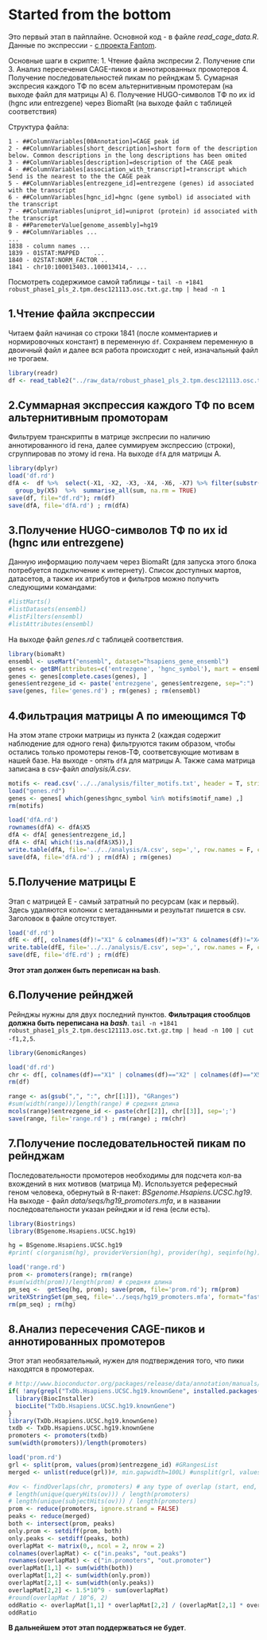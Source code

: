 # Started from the bottom
Это первый этап в пайплайне.
Основной код - в файле *read_cage_data.R*.
Данные по экспрессии - [с проeкта Fantom](http://fantom.gsc.riken.jp/5/datafiles/phase2.0/extra/CAGE_peaks/hg19.cage_peak_phase1and2combined_tpm_ann.osc.txt.gz).


Основные шаги в скрипте: 
1. Чтение файла экспресии
2. Получение спи
3. Анализ пересечения CAGE-пиков и аннотированных промотеров
4. Получение последовательностей пикам по рейнджам
5. Сумарная экспресия каждого ТФ по всем альтернитивным промотерам (на выходе файл для матрицы А)
6. Получение HUGO-символов ТФ по их id (hgnc или entrezgene) через BiomaRt (на выходе файл с таблицей соответствия)

Структура файла:
```
1 - ##ColumnVariables[00Annotation]=CAGE peak id
2 - ##ColumnVariables[short_description]=short form of the description below. Common descriptions in the long descriptions has been omited
3 - ##ColumnVariables[description]=description of the CAGE peak
4 - ##ColumnVariables[association_with_transcript]=transcript which 5end is the nearest to the the CAGE peak
5 - ##ColumnVariables[entrezgene_id]=entrezgene (genes) id associated with the transcript
6 - ##ColumnVariables[hgnc_id]=hgnc (gene symbol) id associated with the transcript
7 - ##ColumnVariables[uniprot_id]=uniprot (protein) id associated with the transcript
8 - ##ParemeterValue[genome_assembly]=hg19
9 - ##ColumnVariables ...
...
1838 - column names ...
1839 - 01STAT:MAPPED	...
1840 - 02STAT:NORM_FACTOR ..
1841 - chr10:100013403..100013414,- ...
```
 
Посмотреть содержимое самой таблицы - `tail -n +1841 robust_phase1_pls_2.tpm.desc121113.osc.txt.gz.tmp | head -n 1` 

## 1.Чтение файла экспрессии
Читаем файл начиная со строки 1841 (после комментариев и нормировочных констант) в переменную `df`. 
Сохраняем переменную в двоичный файл и далее вся работа происходит с ней, изначальный файл не трогаем.
```r
library(readr)
df <- read_table2("../raw_data/robust_phase1_pls_2.tpm.desc121113.osc.txt.gz.tmp", col_names = FALSE, skip=1840)
```

## 2.Суммарная экспрессия каждого ТФ по всем альтернитивным промоторам
Фильтруем транскрипты в матрице экспресии по наличию аннотированного id гена, далее суммируем экспрессию (строки), 
сгруппировав по этому id гена. 
На выходе `dfA` для матрицы А.
```r
library(dplyr)
load('df.rd')
dfA <-  df %>%  select(-X1, -X2, -X3, -X4, -X6, -X7) %>% filter(substr(X5,1,11) =="entrezgene:") %>%
  group_by(X5)  %>%  summarise_all(sum, na.rm = TRUE)
save(df, file="df.rd"); rm(df)
save(dfA, file='dfA.rd') ; rm(dfA)
```

## 3.Получение HUGO-символов ТФ по их id (hgnc или entrezgene)
Данную информацию получаем через BiomaRt (для запуска этого блока потребуется подключение к интернету).
Список доступных мартов, датасетов, а также их атрибутов и фильтров можно получить следующими командами:
```r
#listMarts()
#listDatasets(ensembl)
#listFilters(ensembl)
#listAttributes(ensembl)
```
На выходе файл _genes.rd_ с таблицей соответствия.
```r
library(biomaRt)
ensembl <- useMart("ensembl", dataset="hsapiens_gene_ensembl")
genes <- getBM(attributes=c('entrezgene', 'hgnc_symbol'), mart = ensembl)
genes <- genes[complete.cases(genes), ]
genes$entrezgene_id <- paste('entrezgene', genes$entrezgene, sep=":")
save(genes, file='genes.rd') ; rm(genes) ; rm(ensembl)
```

## 4.Фильтрация матрицы А по имеющимся ТФ
На этом этапе строки матрицы из пункта 2 (каждая содержит наблюдение для одного гена) фильтруются таким образом,
чтобы остались только промотеры генов-ТФ, соответсвующие мотивам в нашей базе. 
На выходе - опять `dfA` для матрицы А. Также сама матрица записана в csv-файл _analysis/A.csv_.
```r
motifs <- read.csv('../../analysis/filter_motifs.txt', header = T, stringsAsFactors = F)
load("genes.rd") 
genes <- genes[ which(genes$hgnc_symbol %in% motifs$motif_name) ,]
rm(motifs)

load('dfA.rd')
rownames(dfA) <- dfA$X5
dfA <- dfA[ genes$entrezgene_id,]
dfA <- dfA[ which(!is.na(dfA$X5)),]
write.table(dfA, file='../../analysis/A.csv', sep=',', row.names = F, col.names = F)
save(dfA, file='dfA.rd') ; rm(dfA) ; rm(genes)
```

## 5.Получение матрицы E
Этап с матрицей E - самый затратный по ресурсам (как и первый).
Здесь удаляются колонки с метаданными и результат пишется в csv. Заголовок в файле отсутствует.
```r
load('df.rd')
dfE <- df[, colnames(df)!="X1" & colnames(df)!="X3" & colnames(df)!="X4" & colnames(df)!="X5" & colnames(df)!="X6"& colnames(df)!="X7"]
write.table(dfE, file='../../analysis/E.csv', sep=',', row.names = F, col.names = F)
save(dfE, file='dfE.rd') ; rm(dfE)
```
**Этот этап должен быть переписан на bash**.

## 6.Получение рейнджей
Рейнджы нужны для двух последний пунктов. **Фильтрация стооблцов должна быть переписана на _bash_**.
`tail -n +1841 robust_phase1_pls_2.tpm.desc121113.osc.txt.gz.tmp | head -n 100 | cut -f1,2,5`.
```r
library(GenomicRanges)

load('df.rd')
chr <- df[, colnames(df)=="X1" | colnames(df)=="X2" | colnames(df)=="X5"] #%>% filter(substr(X5,1,11) =="entrezgene:")
rm(df)

range <- as(gsub(",", ":", chr[[1]]), "GRanges")
#sum(width(range))/length(range) # средняя длина
mcols(range)$entrezgene_id <- paste(chr[[2]], chr[[3]], sep=';')
save(range, file='range.rd') ; rm(range) ; rm(chr)
```

## 7.Получение последовательностей пикам по рейнджам
Последовательности промотеров необходимы для подсчета кол-ва вхождений в них мотивов (матрица M).
Используется рефересный геном человека, обернутый в R-пакет: _BSgenome.Hsapiens.UCSC.hg19_.
На выходе - файл *data/seqs/hg19_promoters.mfa*, и в названии последовательности указан рейнджи и id гена (если есть).
```r
library(Biostrings)
library(BSgenome.Hsapiens.UCSC.hg19)

hg = BSgenome.Hsapiens.UCSC.hg19
#print( c(organism(hg), providerVersion(hg), provider(hg), seqinfo(hg)) )

load('range.rd')
prom <- promoters(range); rm(range)
#sum(width(prom))/length(prom) # средняя длина
pm_seq <-  getSeq(hg, prom); save(prom, file='prom.rd'); rm(prom)
writeXStringSet(pm_seq, file='../seqs/hg19_promoters.mfa', format="fasta")
rm(pm_seq) ; rm(hg)
```

## 8.Анализ пересечения CAGE-пиков и аннотированных промотеров
Этот этап необязательный, нужен для подтверждения того, что пики находятся в промотерах.
```r
# http://www.bioconductor.org/packages/release/data/annotation/manuals/BSgenome.Hsapiens.UCSC.hg19/man/BSgenome.Hsapiens.UCSC.hg19.pdf
if( !any(grepl("TxDb.Hsapiens.UCSC.hg19.knownGene", installed.packages())) ) {
  library(BiocInstaller)
  biocLite("TxDb.Hsapiens.UCSC.hg19.knownGene")
}
library(TxDb.Hsapiens.UCSC.hg19.knownGene)
txdb <- TxDb.Hsapiens.UCSC.hg19.knownGene
promoters <- promoters(txdb)
sum(width(promoters))/length(promoters)

load('prom.rd')
grl <- split(prom, values(prom)$entrezgene_id) #GRangesList
merged <- unlist(reduce(grl))#, min.gapwidth=100L) #unsplit(grl, values(range)$entrezgene_id)

#ov <- findOverlaps(chr, promoters) # any type of overlap (start, end, within, equal)
# length(unique(queryHits(ov))) / length(promoters)
# length(unique(subjectHits(ov))) / length(promoters)
prom <- reduce(promoters, ignore.strand = FALSE)
peaks <- reduce(merged)
both <- intersect(prom, peaks)
only.prom <- setdiff(prom, both)
only.peaks <- setdiff(peaks, both)
overlapMat <- matrix(0,, ncol = 2, nrow = 2)
colnames(overlapMat) <- c("in.peaks", "out.peaks")
rownames(overlapMat) <- c("in.promoters", "out.promoter")
overlapMat[1,1] <- sum(width(both))
overlapMat[1,2] <- sum(width(only.prom))
overlapMat[2,1] <- sum(width(only.peaks))
overlapMat[2,2] <- 1.5*10^9 - sum(overlapMat)
#round(overlapMat / 10^6, 2)
oddRatio <- overlapMat[1,1] * overlapMat[2,2] / (overlapMat[2,1] * overlapMat[1,2])
oddRatio
```
**В дальнейшем этот этап поддержваться не будет**.

